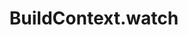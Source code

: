 ---
title: BuildContext.watch
description: Learn how to watch a value in a BuildContext in Reactter.
---